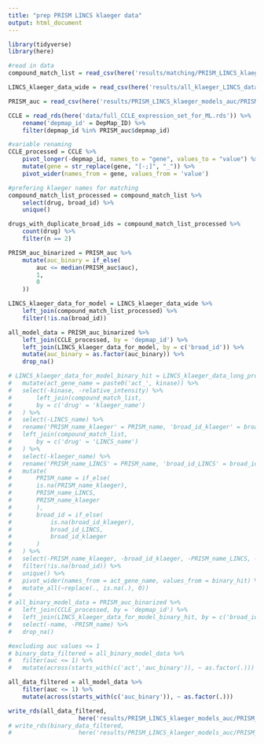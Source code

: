 ```yaml
---
title: "prep PRISM LINCS klaeger data"
output: html_document
---
```


```r
library(tidyverse)
library(here)
```

```r
#read in data 
compound_match_list = read_csv(here('results/matching/PRISM_LINCS_klaeger_drug_matches.csv'))

LINCS_klaeger_data_wide = read_csv(here('results/all_klaeger_LINCS_data_for_ml_wide.csv'))

PRISM_auc = read_csv(here('results/PRISM_LINCS_klaeger_models_auc/PRISM_auc_for_ml.csv'))

CCLE = read_rds(here('data/full_CCLE_expression_set_for_ML.rds')) %>% 
	rename('depmap_id' = DepMap_ID) %>% 
	filter(depmap_id %in% PRISM_auc$depmap_id)

```

```r
#variable renaming
CCLE_processed = CCLE %>% 
	pivot_longer(-depmap_id, names_to = "gene", values_to = "value") %>% 
	mutate(gene = str_replace(gene, "[-;]", "_")) %>% 
	pivot_wider(names_from = gene, values_from = 'value')
```

```r
#prefering klaeger names for matching
compound_match_list_processed = compound_match_list %>% 
	select(drug, broad_id) %>% 
	unique()

drugs_with_duplicate_broad_ids = compound_match_list_processed %>% 
	count(drug) %>% 
	filter(n == 2)
```

```r
PRISM_auc_binarized = PRISM_auc %>% 
	mutate(auc_binary = if_else(
		auc <= median(PRISM_auc$auc),
		1,
		0
	))

LINCS_klaeger_data_for_model = LINCS_klaeger_data_wide %>% 
	left_join(compound_match_list_processed) %>% 
	filter(!is.na(broad_id))

all_model_data = PRISM_auc_binarized %>% 
	left_join(CCLE_processed, by = 'depmap_id') %>% 
	left_join(LINCS_klaeger_data_for_model, by = c('broad_id')) %>% 
	mutate(auc_binary = as.factor(auc_binary)) %>% 
	drop_na() 

# LINCS_klaeger_data_for_model_binary_hit = LINCS_klaeger_data_long_processed %>% 
# 	mutate(act_gene_name = paste0('act_', kinase)) %>% 
# 	select(-kinase, -relative_intensity) %>% 
# 		left_join(compound_match_list,
# 		by = c('drug' = 'klaeger_name')
# 	) %>% 
# 	select(-LINCS_name) %>% 
# 	rename('PRISM_name_klaeger' = PRISM_name, 'broad_id_klaeger' = broad_id) %>%
# 	left_join(compound_match_list,
# 		by = c('drug' = 'LINCS_name')
# 	) %>% 
# 	select(-klaeger_name) %>% 
# 	rename('PRISM_name_LINCS' = PRISM_name, 'broad_id_LINCS' = broad_id) %>% 
# 	mutate(
# 		PRISM_name = if_else(
# 		is.na(PRISM_name_klaeger),
# 		PRISM_name_LINCS,
# 		PRISM_name_klaeger
# 		),
# 		broad_id = if_else(
# 			is.na(broad_id_klaeger),
# 			broad_id_LINCS,
# 			broad_id_klaeger
# 		)
# 	) %>% 
# 	select(-PRISM_name_klaeger, -broad_id_klaeger, -PRISM_name_LINCS, -broad_id_LINCS) %>% 
# 	filter(!is.na(broad_id)) %>% 
# 	unique() %>%
# 	pivot_wider(names_from = act_gene_name, values_from = binary_hit) %>% 
# 	mutate_all(~replace(., is.na(.), 0))
# 
# all_binary_model_data = PRISM_auc_binarized %>% 
# 	left_join(CCLE_processed, by = 'depmap_id') %>% 
# 	left_join(LINCS_klaeger_data_for_model_binary_hit, by = c('broad_id')) %>% 
# 	select(-name, -PRISM_name) %>% 
# 	drop_na()

#excluding auc values <= 1
# binary_data_filtered = all_binary_model_data %>% 
# 	filter(auc <= 1) %>% 
# 	mutate(across(starts_with(c('act','auc_binary')), ~ as.factor(.)))

all_data_filtered = all_model_data %>% 
	filter(auc <= 1) %>% 
	mutate(across(starts_with(c('auc_binary')), ~ as.factor(.)))

write_rds(all_data_filtered,
					here('results/PRISM_LINCS_klaeger_models_auc/PRISM_LINCS_klaeger_data_for_ml_auc.rds.gz'), compress = "gz")
# write_rds(binary_data_filtered, 
# 					here('results/PRISM_LINCS_klaeger_models_auc/PRISM_LINCS_klaeger_binary_data_for_ml_auc.rds.gz'), compress = "gz")

```

